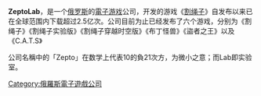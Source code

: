 {{expand|time=2013-09-23T04:17:49+00:00}}
'''ZeptoLab'''，是一个[[俄罗斯|俄罗斯]]的[[電子游戏|電子游戏]]公司，开发的游戏《[[割绳子|割绳子]]》自发布以来已在全球范围内下载超过2.5亿次。公司目前为止已经发布了六个游戏，分别为《割绳子》《割绳子实验版》《割绳子穿越时空版》《布丁怪兽》《盜者之王》以及《C.A.T.S》

公司名稱中的「Zepto」在数学上代表10的負21次方，为微小之意；而Lab即实验室。

[[Category:俄羅斯電子遊戲公司|Category:俄羅斯電子遊戲公司]]